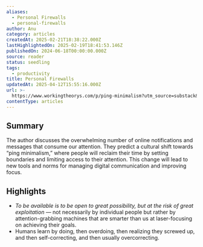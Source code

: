 ```yaml
---
aliases:
  - Personal Firewalls
  - personal-firewalls
author: Anu
category: articles
createdAt: 2025-02-21T18:38:22.000Z
lastHighlightedOn: 2025-02-19T18:41:53.146Z
publishedOn: 2024-06-18T00:00:00.000Z
source: reader
status: seedling
tags:
  - productivity
title: Personal Firewalls
updatedAt: 2025-04-12T15:55:16.000Z
url: >-
  https://www.workingtheorys.com/p/ping-minimalism?utm_source=substack&utm_medium=email&__readwiseLocation=
contentType: articles
---
```

## Summary

The author discusses the overwhelming number of online notifications and messages that consume our attention. They predict a cultural shift towards “ping minimalism,” where people will reclaim their time by setting boundaries and limiting access to their attention. This change will lead to new tools and norms for managing digital communication and improving focus.

## Highlights

- _To be available is to be open to great possibility, but at the risk of great exploitation_ — not necessarily by individual people but rather by attention-grabbing machines that are smarter than us at laser-focusing on achieving their goals.
- Humans learn by doing, then overdoing, then realizing they screwed up, and then self-correcting, and then usually overcorrecting.
